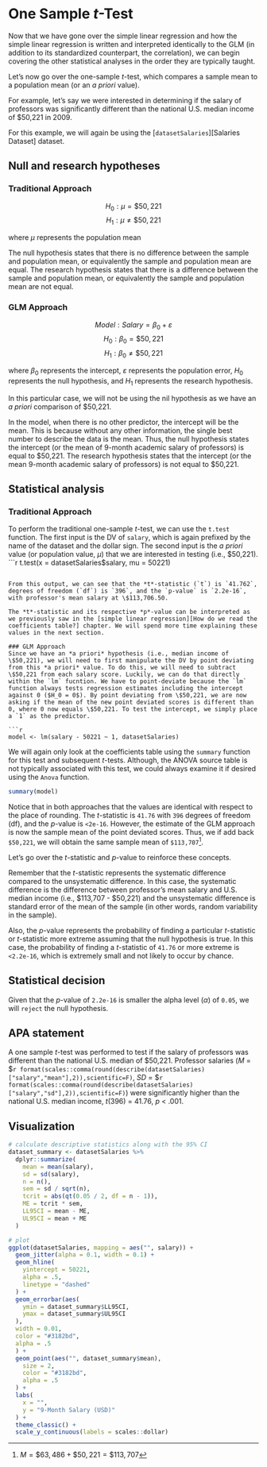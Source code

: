 # One Sample *t*-Test

Now that we have gone over the simple linear regression and how the simple linear regression is written and interpreted identically to the GLM (in addition to its standardized counterpart, the correlation), we can begin covering the other statistical analyses in the order they are typically taught. 

Let's now go over the one-sample *t*-test, which compares a sample mean to a population mean (or an *a priori* value).

For example, let's say we were interested in determining if the salary of professors was significantly different than the national U.S. median income of $50,221 in 2009.

For this example, we will again be using the [`datasetSalaries`][Salaries Dataset] dataset.

## Null and research hypotheses

### Traditional Approach

$$H_0: \mu = \$50,221$$
$$H_1: \mu \ne \$50,221$$

where $\mu$ represents the population mean

The null hypothesis states that there is no difference between the sample and population mean, or equivalently the sample and population mean are equal. The research hypothesis states that there is a difference between the sample and population mean, or equivalently the sample and population mean are not equal. 

### GLM Approach

$$Model: Salary = \beta_0 + \varepsilon$$
$$H_0: \beta_0 = \$50,221$$
$$H_1: \beta_0 \ne \$50,221$$

where $\beta_{0}$ represents the intercept, $\varepsilon$ represents the population error, $H_0$ represents the null hypothesis, and $H_1$ represents the research hypothesis. 

In this particular case, we will not be using the nil hypothesis as we have an *a priori* comparison of $50,221.

In the model, when there is no other predictor, the intercept will be the mean. This is because without any other information, the single best number to describe the data is the mean. Thus, the null hypothesis states the intercept (or the mean of 9-month academic salary of professors) is equal to \$50,221.  The research hypothesis states that the intercept (or the mean 9-month academic salary of professors) is not equal to $50,221.

## Statistical analysis

### Traditional Approach
To perform the traditional one-sample *t*-test, we can use the `t.test` function. The first input is the DV of `salary`, which is again prefixed by the name of the dataset and the dollar sign. The second input is the *a priori* value (or population value, $\mu$) that we are interested in testing (i.e., $50,221).
```r
t.test(x = datasetSalaries$salary, mu = 50221)
```

From this output, we can see that the *t*-statistic (`t`) is `41.762`, degrees of freedom (`df`) is `396`, and the `p-value` is `2.2e-16`, with professor's mean salary at \$113,706.50.

The *t*-statistic and its respective *p*-value can be interpreted as we previously saw in the [simple linear regression][How do we read the coefficients table?] chapter. We will spend more time explaining these values in the next section.

### GLM Approach
Since we have an *a priori* hypothesis (i.e., median income of \$50,221), we will need to first manipulate the DV by point deviating from this *a priori* value. To do this, we will need to subtract \$50,221 from each salary score. Luckily, we can do that directly within the `lm` fucntion. We have to point-deviate because the `lm` function always tests regression estimates including the intercept against 0 ($H_0 = 0$). By point deviating from \$50,221, we are now asking if the mean of the new point deviated scores is different than 0, where 0 now equals \$50,221. To test the intercept, we simply place a `1` as the predictor.

```r
model <- lm(salary - 50221 ~ 1, datasetSalaries)
```

We will again only look at the coefficients table using the `summary` function for this test and subsequent *t*-tests. Although, the ANOVA source table is not typically associated with this test, we could always examine it if desired using the `Anova` function.

```r
summary(model)
```
Notice that in both approaches that the values are identical with respect to the place of rounding. The *t*-statistic is `41.76` with `396` degrees of freedom (df), and the *p*-value is `<2e-16`. However, the estimate of the GLM approach is now the sample mean of the point deviated scores. Thus, we if add back `$50,221`, we will obtain the same sample mean of `$113,707`[^1].

[^1]: $M = \$63,486+\$50,221=\$113,707$

Let's go over the *t*-statistic and *p*-value to reinforce these concepts. 

Remember that the *t*-statistic represents the systematic difference compared to the unsystematic difference. In this case, the systematic difference is the difference between professor's mean salary and U.S. median income (i.e., \$113,707 - \$50,221) and the unsystematic difference is standard error of the mean of the sample (in other words, random variability in the sample).

Also, the *p*-value represents the probability of finding a particular *t*-statistic or *t*-statistic more extreme assuming that the null hypothesis is true. In this case, the probability of finding a *t*-statistic of `41.76` or more extreme is `<2.2e-16`, which is extremely small and not likely to occur by chance. 


## Statistical decision
Given that the *p*-value of `2.2e-16` is smaller the alpha level ($\alpha$) of `0.05`, we will `reject` the null hypothesis. 

## APA statement
A one sample *t*-test was performed to test if the salary of professors was different than the national U.S. median of \$50,221. Professor salaries (*M* = \$`r format(scales::comma(round(describe(datasetSalaries)["salary","mean"],2)),scientific=F)`, *SD* = \$`r format(scales::comma(round(describe(datasetSalaries)["salary","sd"],2)),scientific=F)`) were significantly higher than the national U.S. median income, *t*(396) = 41.76, *p* < .001.

## Visualization
```r
# calculate descriptive statistics along with the 95% CI
dataset_summary <- datasetSalaries %>%
  dplyr::summarize(
    mean = mean(salary),
    sd = sd(salary),
    n = n(),
    sem = sd / sqrt(n),
    tcrit = abs(qt(0.05 / 2, df = n - 1)),
    ME = tcrit * sem,
    LL95CI = mean - ME,
    UL95CI = mean + ME
  )

# plot
ggplot(datasetSalaries, mapping = aes("", salary)) +
  geom_jitter(alpha = 0.1, width = 0.1) +
  geom_hline(
    yintercept = 50221,
    alpha = .5,
    linetype = "dashed"
  ) +
  geom_errorbar(aes(
    ymin = dataset_summary$LL95CI,
    ymax = dataset_summary$UL95CI
  ),
  width = 0.01,
  color = "#3182bd",
  alpha = .5
  ) +
  geom_point(aes("", dataset_summary$mean),
    size = 2,
    color = "#3182bd",
    alpha = .5
  ) +
  labs(
    x = "",
    y = "9-Month Salary (USD)"
  ) +
  theme_classic() +
  scale_y_continuous(labels = scales::dollar)
```

